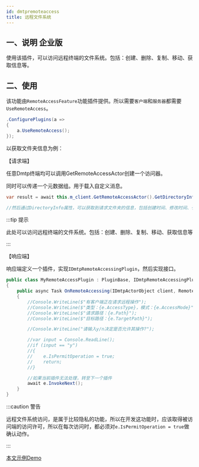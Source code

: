 ```yaml
---
id: dmtpremoteaccess
title: 远程文件系统
---
```


## 一、说明 <Tag>企业版</Tag>

使用该插件，可以访问远程终端的文件系统。包括：创建、删除、复制、移动、获取信息等。

## 二、使用

该功能由`RemoteAccessFeature`功能插件提供。所以需要`客户端`和`服务器`都需要`UseRemoteAccess`。

```csharp showLineNumbers
.ConfigurePlugins(a =>
{
    a.UseRemoteAccess();
});
```

以获取文件夹信息为例：

【请求端】

任意Dmtp终端均可以调用GetRemoteAccessActor创建一个访问器。

同时可以传递一个元数据组。用于载入自定义消息。

```csharp showLineNumbers
var result = await this.m_client.GetRemoteAccessActor().GetDirectoryInfoAsync("c:/新建文件夹", millisecondsTimeout: 30 * 1000);

//然后通过DirectoryInfo属性，可以获取到请求文件夹的信息，包括创建时间、修改时间、子文件夹、子文件等。
```

:::tip 提示

此处可以访问远程终端的文件系统。包括：创建、删除、复制、移动、获取信息等

:::  


【响应端】

响应端定义一个插件，实现`IDmtpRemoteAccessingPlugin`，然后实现接口。

```csharp showLineNumbers
public class MyRemoteAccessPlugin : PluginBase, IDmtpRemoteAccessingPlugin
{
    public async Task OnRemoteAccessing(IDmtpActorObject client, RemoteAccessingEventArgs e)
    {
        //Console.WriteLine($"有客户端正在请求远程操作");
        //Console.WriteLine($"类型：{e.AccessType}，模式：{e.AccessMode}");
        //Console.WriteLine($"请求路径：{e.Path}");
        //Console.WriteLine($"目标路径：{e.TargetPath}");

        //Console.WriteLine("请输入y/n决定是否允许其操作?");

        //var input = Console.ReadLine();
        //if (input == "y")
        //{
        //    e.IsPermitOperation = true;
        //    return;
        //}

        //如果当前插件无法处理，转至下一个插件
        await e.InvokeNext();
    }
}
```

:::caution 警告

远程文件系统访问，是属于比较隐私的功能，所以在开发这功能时，应该取得被访问端的访问许可，所以在每次访问时，都必须对`e.IsPermitOperation = true`做确认动作。

:::  

[本文示例Demo](https://gitee.com/RRQM_Home/TouchSocket/tree/master/examples/Dmtp/RemoteAccessApp)